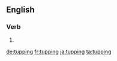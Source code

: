 ==English==

===Verb===
{{head|en|present participle}}

# {{present participle of|tup|lang=en}}

[[de:tupping]]
[[fr:tupping]]
[[ja:tupping]]
[[ta:tupping]]